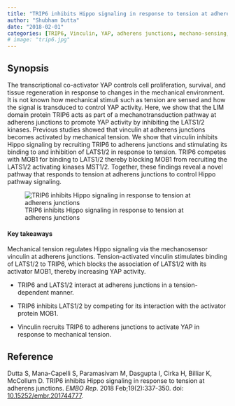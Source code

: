 ```yaml
---
title: "TRIP6 inhibits Hippo signaling in response to tension at adherens junctions"
author: "Shubham Dutta"
date: "2018-02-01"
categories: [TRIP6, Vinculin, YAP, adherens junctions, mechano‐sensing, hippo signaling]
# image: "trip6.jpg"
---
```


## Synopsis

The transcriptional co-activator YAP controls cell proliferation, survival, and tissue regeneration in response to changes in the mechanical environment. It is not known how mechanical stimuli such as tension are sensed and how the signal is transduced to control YAP activity. Here, we show that the LIM domain protein TRIP6 acts as part of a mechanotransduction pathway at adherens junctions to promote YAP activity by inhibiting the LATS1/2 kinases. Previous studies showed that vinculin at adherens junctions becomes activated by mechanical tension. We show that vinculin inhibits Hippo signaling by recruiting TRIP6 to adherens junctions and stimulating its binding to and inhibition of LATS1/2 in response to tension. TRIP6 competes with MOB1 for binding to LATS1/2 thereby blocking MOB1 from recruiting the LATS1/2 activating kinases MST1/2. Together, these findings reveal a novel pathway that responds to tension at adherens junctions to control Hippo pathway signaling.

![TRIP6 inhibits Hippo signaling in response to tension at adherens junctions](trip6.jpg){fig-align="left"}

#### Key takeaways

Mechanical tension regulates Hippo signaling via the mechanosensor vinculin at adherens junctions. Tension-activated vinculin stimulates binding of LATS1/2 to TRIP6, which blocks the association of LATS1/2 with its activator MOB1, thereby increasing YAP activity.

-   TRIP6 and LATS1/2 interact at adherens junctions in a tension-dependent manner.

-   TRIP6 inhibits LATS1/2 by competing for its interaction with the activator protein MOB1.

-   Vinculin recruits TRIP6 to adherens junctions to activate YAP in response to mechanical tension.

## Reference

Dutta S, Mana-Capelli S, Paramasivam M, Dasgupta I, Cirka H, Billiar K, McCollum D. TRIP6 inhibits Hippo signaling in response to tension at adherens junctions. *EMBO Rep*. 2018 Feb;19(2):337-350. doi: [10.15252/embr.201744777](https://doi.org/10.15252/embr.201744777).
